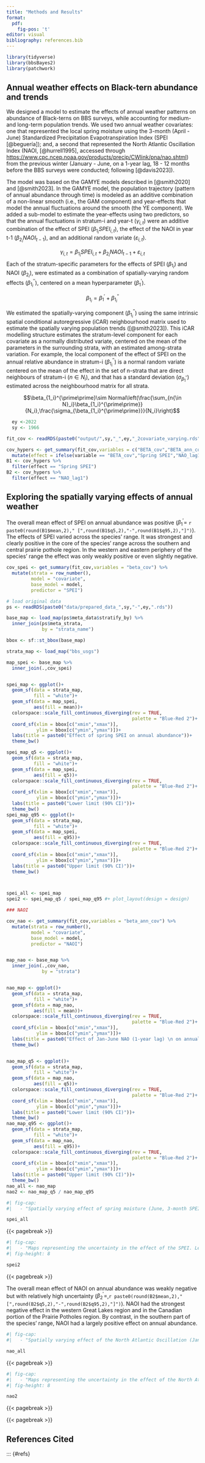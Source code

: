 ```yaml
---
title: "Methods and Results"
format: 
  pdf:
    fig-pos: 't'
editor: visual
bibliography: references.bib
---
```


```r
library(tidyverse)
library(bbsBayes2)
library(patchwork)
```

## Annual weather effects on Black-tern abundance and trends

We designed a model to estimate the effects of annual weather patterns on abundance of Black-terns on BBS surveys, while accounting for medium- and long-term population trends. We used two annual weather covariates: one that represented the local spring moisture using the 3-month (April - June) Standardized Precipitation Evapotranspiration Index (SPEI [@beguería]); and, a second that represented the North Atlantic Oscillation Index (NAOI, [@hurrell1995], accessed through <https://www.cpc.ncep.noaa.gov/products/precip/CWlink/pna/nao.shtml>) from the previous winter (January - June, on a 1-year lag, 18 - 12 months before the BBS surveys were conducted; following [@davis2023]).

The model was based on the GAMYE models described in [@smith2020] and [@smith2023]. In the GAMYE model, the population trajectory (pattern of annual abundance through time) is modeled as an additive combination of a non-linear smooth (i.e., the GAM component) and year-effects that model the annual fluctuations around the smooth (the YE component). We added a sub-model to estimate the year-effects using two predictors, so that the annual fluctuations in stratum-i and year-t ($\gamma_{i,t}$) were an additive combination of the effect of SPEI ($\beta_{1_i}{SPEI}_{i,t}$), the effect of the NAOI in year t-1 ($\beta_{2_i}{NAOI}_{t-1}$), and an additional random variate ($\varepsilon_{i,t}$).

$$\gamma_{i,t}= \beta_{1_i}{SPEI}_{i,t}+\beta_{2_i}{NAOI}_{t-1}+\varepsilon_{i,t}$$ 
Each of the stratum-specific parameters for the effects of SPEI ($\beta_{1_i}$) and NAOI ($\beta_{2_i}$), were estimated as a combination of spatially-varying random effects ($\beta_{1_i}^{\prime\prime}$), centered on a mean hyperparameter ($\beta_1^{\prime}$).

$$\beta_{1_i}=\beta_1^{\prime} + \beta_{1_i}^{\prime\prime}$$ 

We estimated the spatially-varying component ($\beta_{1_i}^{\prime\prime}$) using the same intrinsic spatial conditional autoregressive (iCAR) neighbourhood matrix used to estimate the spatially varying population trends ([@smith2023]). This iCAR modelling structure estimates the stratum-level component for each covariate as a normally distributed variate, centered on the mean of the parameters in the surrounding strata, with an estimated among-strata variation. For example, the local component of the effect of SPEI on the annual relative abundance in stratum-i ($\beta_{1_i}^{\prime\prime}$) is a normal random variate centered on the mean of the effect in the set of n-strata that are direct neighbours of stratum-i ($n{\in{N_i}}$), and that has a standard deviation ($\sigma_{\beta_1^{\prime\prime}}$) estimated across the neighbourhood matrix for all strata.

$$\beta_{1_i}^{\prime\prime}\sim Normal\left(\frac{\sum_{n{\in N}_i}\beta_{1_i}^{\prime\prime}}{N_i},\frac{\sigma_{\beta_{1_i}^{\prime\prime}}}{N_i}\right)$$


```r
  ey <-2022
  sy <- 1966

fit_cov <- readRDS(paste0("output/",sy,"_",ey,"_2covariate_varying.rds")) # read in the covariate model fit

cov_hypers <- get_summary(fit_cov,variables = c("BETA_cov","BETA_ann_cov")) %>%
  mutate(effect = ifelse(variable == "BETA_cov","Spring SPEI","NAO_lag1"))
B1 <- cov_hypers %>% 
  filter(effect == "Spring SPEI")
B2 <- cov_hypers %>% 
  filter(effect == "NAO_lag1")

```

## Exploring the spatially varying effects of annual weather

The overall mean effect of SPEI on annual abundance was positive ($\beta_1^{\prime}=$ `r paste0(round(B1$mean,2)," [",round(B1$q5,2),"-",round(B1$q95,2),"]")`). The effects of SPEI varied across the species' range. It was strongest and clearly positive in the core of the species' range across the southern and central prairie pothole region. In the western and eastern periphery of the species' range the effect was only weakly positive or even slightly negative.

```r


cov_spei <- get_summary(fit_cov,variables = "beta_cov") %>%
  mutate(strata = row_number(),
         model = "covariate",
         base_model = model,
         predictor = "SPEI")

# load original data
ps <- readRDS(paste0("data/prepared_data_",sy,"-",ey,".rds"))

base_map <- load_map(ps$meta_data$stratify_by) %>%
  inner_join(ps$meta_strata,
             by = "strata_name")

bbox <- sf::st_bbox(base_map)

strata_map <- load_map("bbs_usgs")

map_spei <- base_map %>%
  inner_join(.,cov_spei)


spei_map <- ggplot()+
  geom_sf(data = strata_map,
          fill = "white")+
  geom_sf(data = map_spei,
          aes(fill = mean))+
  colorspace::scale_fill_continuous_diverging(rev = TRUE,
                                              palette = "Blue-Red 2")+
  coord_sf(xlim = bbox[c("xmin","xmax")],
           ylim = bbox[c("ymin","ymax")])+
  labs(title = paste0("Effect of spring SPEI on annual abundance"))+
  theme_bw()

spei_map_q5 <- ggplot()+
  geom_sf(data = strata_map,
          fill = "white")+
  geom_sf(data = map_spei,
          aes(fill = q5))+
  colorspace::scale_fill_continuous_diverging(rev = TRUE,
                                              palette = "Blue-Red 2")+
  coord_sf(xlim = bbox[c("xmin","xmax")],
           ylim = bbox[c("ymin","ymax")])+
  labs(title = paste0("Lower limit (90% CI)"))+
  theme_bw()
spei_map_q95 <- ggplot()+
  geom_sf(data = strata_map,
          fill = "white")+
  geom_sf(data = map_spei,
          aes(fill = q95))+
  colorspace::scale_fill_continuous_diverging(rev = TRUE,
                                              palette = "Blue-Red 2")+
  coord_sf(xlim = bbox[c("xmin","xmax")],
           ylim = bbox[c("ymin","ymax")])+
  labs(title = paste0("Upper limit (90% CI)"))+
  theme_bw()



spei_all <- spei_map
spei2 <- spei_map_q5 / spei_map_q95 #+ plot_layout(design = design)

### NAOI

cov_nao <- get_summary(fit_cov,variables = "beta_ann_cov") %>%
  mutate(strata = row_number(),
         model = "covariate",
         base_model = model,
         predictor = "NAOI")


map_nao <- base_map %>%
  inner_join(.,cov_nao,
             by = "strata")


nao_map <- ggplot()+
  geom_sf(data = strata_map,
          fill = "white")+
  geom_sf(data = map_nao,
          aes(fill = mean))+
  colorspace::scale_fill_continuous_diverging(rev = TRUE,
                                              palette = "Blue-Red 2")+
  coord_sf(xlim = bbox[c("xmin","xmax")],
           ylim = bbox[c("ymin","ymax")])+
  labs(title = paste0("Effect of Jan-June NAO (1-year lag) \n on annual abundance"))+
  theme_bw()


nao_map_q5 <- ggplot()+
  geom_sf(data = strata_map,
          fill = "white")+
  geom_sf(data = map_nao,
          aes(fill = q5))+
  colorspace::scale_fill_continuous_diverging(rev = TRUE,
                                              palette = "Blue-Red 2")+
  coord_sf(xlim = bbox[c("xmin","xmax")],
           ylim = bbox[c("ymin","ymax")])+
  labs(title = paste0("Lower limit (90% CI)"))+
  theme_bw()
nao_map_q95 <- ggplot()+
  geom_sf(data = strata_map,
          fill = "white")+
  geom_sf(data = map_nao,
          aes(fill = q95))+
  colorspace::scale_fill_continuous_diverging(rev = TRUE,
                                              palette = "Blue-Red 2")+
  coord_sf(xlim = bbox[c("xmin","xmax")],
           ylim = bbox[c("ymin","ymax")])+
  labs(title = paste0("Upper limit (90% CI)"))+
  theme_bw()
nao_all <- nao_map
nao2 <- nao_map_q5 / nao_map_q95


```

```r
#| fig-cap: 
#|   - "Spatially varying effect of spring moisture (June, 3-month SPEI) on the annual relative abundance of Black Tern observed during BBS surveys. The colours in the map represent the mean effect in each of the 1-degree longitude by 1-degree latitude strata, where blue colours represent positive effects of moisture on abundance, red represents negative effects." 

spei_all

```

{{< pagebreak >}}

```r
#| fig-cap: 
#|   - "Maps representing the uncertainty in the effect of the SPEI. Left map represents the lower limit of the 90% Credible Interval and the right map represents the upper limit. Regions that are similar colours in both maps have local effects of SPEI where at least a 95% of the posterior probability is in the same direction (e.g., if regions are blue in both maps, at least 95% of the posterior probability of the effect is positive). In general, these maps show that the local effects of SPEI are clearly positive in the core of the species' range, but weaker and less certain in the western and eastern edges of the range."
#| fig-height: 8

spei2

```

{{< pagebreak >}}

The overall mean effect of NAOI on annual abundance was weakly negative but with relatively high uncertainty ($\beta_2^{\prime}=$,`r paste0(round(B2$mean,2)," [",round(B2$q5,2),"-",round(B2$q95,2),"]")`). NAOI had the strongest negative effect in the western Great Lakes region and in the Canadian portion of the Prairie Potholes region. By contrast, in the southern part of the species' range, NAOI had a largely positive effect on annual abundance.

```r
#| fig-cap: 
#|   - "Spatially varying effect of the North Atlantic Oscillation (January - June in year t-1) on the annual relative abundance of Black Tern observed during BBS surveys. The top map shows the mean effect in each of the 1-degree longitude by 1-degree latitude strata, where blue colours represent positive effects of NAOI on abundance, red represents negative effects, and white represents no effect." 

nao_all

```

{{< pagebreak >}}

```r
#| fig-cap: 
#|   - "Maps representing the uncertainty in the effect of the North Atlantic Oscillation. Left map represents the lower limit of the 90% Credible Interval and the right map represents the upper limit. Regions that are similar colours in both maps have local effects of NAOI where at least a 95% posterior probability is in the same direction (e.g., if regions are blue in both maps, at least 95% of the posterior probability of the effect is positive). In general, these maps show that the local effects of NAOI are somewhat uncertain"
#| fig-height: 8

nao2

```

{{< pagebreak >}}

{{< pagebreak >}}

## References Cited
::: {#refs}
